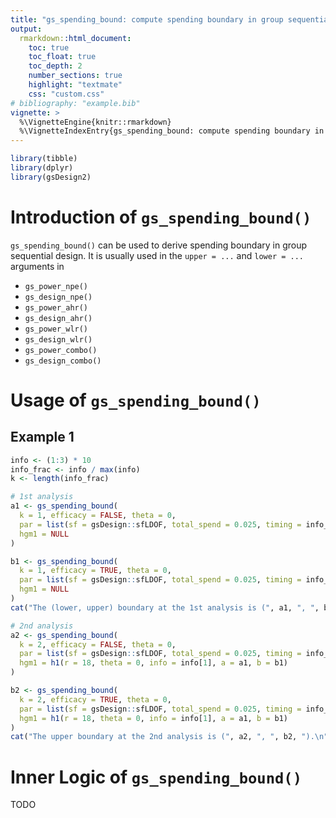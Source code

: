 ```yaml
---
title: "gs_spending_bound: compute spending boundary in group sequential design"
output:
  rmarkdown::html_document:
    toc: true
    toc_float: true
    toc_depth: 2
    number_sections: true
    highlight: "textmate"
    css: "custom.css"
# bibliography: "example.bib"
vignette: >
  %\VignetteEngine{knitr::rmarkdown}
  %\VignetteIndexEntry{gs_spending_bound: compute spending boundary in group sequential design}
---
```


```r
library(tibble)
library(dplyr)
library(gsDesign2)
```

# Introduction of `gs_spending_bound()`

`gs_spending_bound()` can be used to derive spending boundary in group sequential design. It is usually used in the `upper = ...` and `lower = ...` arguments in

- `gs_power_npe()`
- `gs_design_npe()`
- `gs_power_ahr()`
- `gs_design_ahr()`
- `gs_power_wlr()`
- `gs_design_wlr()`
- `gs_power_combo()`
- `gs_design_combo()`

# Usage of `gs_spending_bound()`

## Example 1

```r
info <- (1:3) * 10
info_frac <- info / max(info)
k <- length(info_frac)

# 1st analysis
a1 <- gs_spending_bound(
  k = 1, efficacy = FALSE, theta = 0,
  par = list(sf = gsDesign::sfLDOF, total_spend = 0.025, timing = info_frac, param = NULL),
  hgm1 = NULL
)

b1 <- gs_spending_bound(
  k = 1, efficacy = TRUE, theta = 0,
  par = list(sf = gsDesign::sfLDOF, total_spend = 0.025, timing = info_frac, param = NULL),
  hgm1 = NULL
)
cat("The (lower, upper) boundary at the 1st analysis is (", a1, ", ", b1, ").\n")

# 2nd analysis
a2 <- gs_spending_bound(
  k = 2, efficacy = FALSE, theta = 0,
  par = list(sf = gsDesign::sfLDOF, total_spend = 0.025, timing = info_frac, param = NULL),
  hgm1 = h1(r = 18, theta = 0, info = info[1], a = a1, b = b1)
)

b2 <- gs_spending_bound(
  k = 2, efficacy = TRUE, theta = 0,
  par = list(sf = gsDesign::sfLDOF, total_spend = 0.025, timing = info_frac, param = NULL),
  hgm1 = h1(r = 18, theta = 0, info = info[1], a = a1, b = b1)
)
cat("The upper boundary at the 2nd analysis is (", a2, ", ", b2, ").\n")
```

# Inner Logic of `gs_spending_bound()`

TODO
